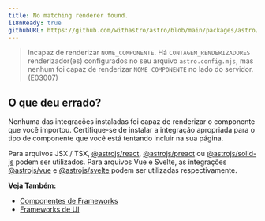 ```yaml
---
title: No matching renderer found.
i18nReady: true
githubURL: https://github.com/withastro/astro/blob/main/packages/astro/src/core/errors/errors-data.ts
---
```


> Incapaz de renderizar `NOME_COMPONENTE`. Há `CONTAGEM_RENDERIZADORES` renderizador(es) configurados no seu arquivo `astro.config.mjs`, mas nenhum foi capaz de renderizar `NOME_COMPONENTE` no lado do servidor. (E03007)

## O que deu errado?

Nenhuma das integrações instaladas foi capaz de renderizar o componente que você importou. Certifique-se de instalar a integração apropriada para o tipo de componente que você está tentando incluir na sua página.

Para arquivos JSX / TSX, [@astrojs/react](/pt-br/guides/integrations-guide/react/), [@astrojs/preact](/pt-br/guides/integrations-guide/preact/) ou [@astrojs/solid-js](/pt-br/guides/integrations-guide/solid-js/) podem ser utilizados. Para arquivos Vue e Svelte, as integrações [@astrojs/vue](/pt-br/guides/integrations-guide/vue/) e [@astrojs/svelte](/pt-br/guides/integrations-guide/svelte/) podem ser utilizadas respectivamente.

**Veja Também:**
-  [Componentes de Frameworks](/pt-br/core-concepts/framework-components/)
-  [Frameworks de UI](/pt-br/guides/integrations-guide/#integrações-oficiais)


